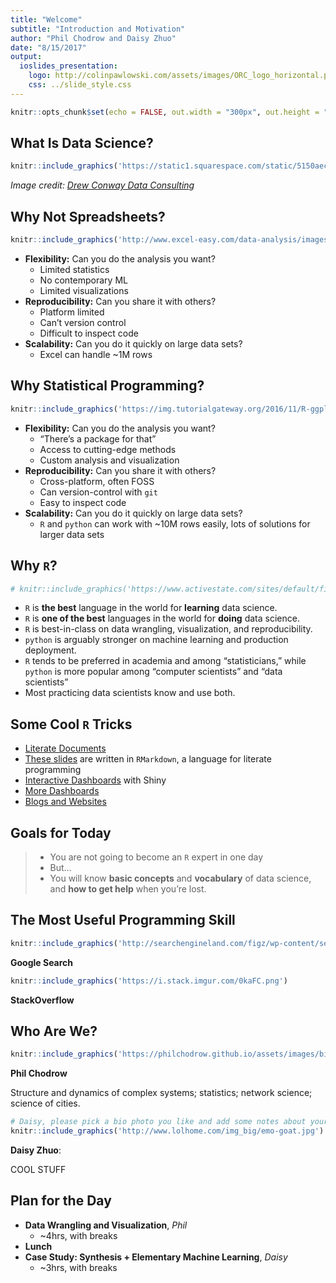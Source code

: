 ```yaml
---
title: "Welcome"
subtitle: "Introduction and Motivation"
author: "Phil Chodrow and Daisy Zhuo"
date: "8/15/2017"
output: 
  ioslides_presentation:
    logo: http://colinpawlowski.com/assets/images/ORC_logo_horizontal.png
    css: ../slide_style.css
---
```


```r
knitr::opts_chunk$set(echo = FALSE, out.width = "300px", out.height = "350px", fig.align="center")
```

## What Is Data Science?

```r
knitr::include_graphics('https://static1.squarespace.com/static/5150aec6e4b0e340ec52710a/t/51525c33e4b0b3e0d10f77ab/1364352052403/Data_Science_VD.png?format=1500w')
```

*Image credit: [Drew Conway Data Consulting](http://drewconway.com/zia/2013/3/26/the-data-science-venn-diagram)*

## Why Not Spreadsheets? {.smaller}

<div class="columns-2">

```r
knitr::include_graphics('http://www.excel-easy.com/data-analysis/images/tables/excel-table.png')
```

- **Flexibility:** Can you do the analysis you want?
	- Limited statistics
	- No contemporary ML
	- Limited visualizations
- **Reproducibility:** Can you share it with others?
	- Platform limited 
	- Can't version control
	- Difficult to inspect code
- **Scalability:** Can you do it quickly on large data sets? 
	- Excel can handle ~1M rows

</div>


## Why Statistical Programming? {.smaller}

<div class="columns-2">

```r
knitr::include_graphics('https://img.tutorialgateway.org/2016/11/R-ggplot2-Jitter-8.png')
```


- **Flexibility:** Can you do the analysis you want?
	- "There's a package for that"
	- Access to cutting-edge methods
	- Custom analysis and visualization
- **Reproducibility:** Can you share it with others?
	- Cross-platform, often FOSS 
	- Can version-control with `git`
	- Easy to inspect code
- **Scalability:** Can you do it quickly on large data sets? 
	- `R` and `python` can work with ~10M rows easily, lots of solutions for larger data sets

</div>

## Why `R`?

```r
# knitr::include_graphics('https://www.activestate.com/sites/default/files/styles/blog_image/public/r-vs-python-blog.jpg?itok=SHOP2mku')
```

- `R` is **the best** language in the world for **learning** data science.
- `R` is **one of the best** languages in the world for **doing** data science. 
- `R` is best-in-class on data wrangling, visualization, and reproducibility.
- `python` is arguably stronger on machine learning and production deployment.
- `R` tends to be preferred in academia and among "statisticians," while `python` is more popular among "computer scientists" and "data scientists"
- Most practicing data scientists know and use both. 

## Some Cool `R` Tricks

- [Literate Documents](http://timelyportfolio.github.io/rCharts_nyt_home_price/)
- [These slides]() are written in `RMarkdown`, a language for literate programming
- [Interactive Dashboards](https://gallery.shinyapps.io/genome_browser/) with Shiny
- [More Dashboards](http://jkunst.com/flexdashboard-highcharter-examples/pokemon/)
- [Blogs and Websites](https://philchodrow.github.io/2017/06/19/info-segregation-2/)


## Goals for Today

> - You are not going to become an `R` expert in one day
> - But...
> - You will know **basic concepts** and **vocabulary** of data science, and **how to get help** when you're lost. 

## The Most Useful Programming Skill

<div class="columns-2">
```r
knitr::include_graphics('http://searchengineland.com/figz/wp-content/seloads/2010/05/delete_facebook-500x438.png')
```

**Google Search**

```r
knitr::include_graphics('https://i.stack.imgur.com/0kaFC.png')
```

**StackOverflow**
</div>

## Who Are We? {.smaller}

<div class="columns-2">

```r
knitr::include_graphics('https://philchodrow.github.io/assets/images/bio-photo.jpg')
```

**Phil Chodrow**

Structure and dynamics of complex systems; statistics; network science; science of cities.

```r
# Daisy, please pick a bio photo you like and add some notes about your research areas. 
knitr::include_graphics('http://www.lolhome.com/img_big/emo-goat.jpg')
```

**Daisy Zhuo**: 

COOL STUFF

</div>


## Plan for the Day

- **Data Wrangling and Visualization**, *Phil* 
	- ~4hrs, with breaks
- **Lunch**
- **Case Study: Synthesis + Elementary Machine Learning**, *Daisy*
	- ~3hrs, with breaks




